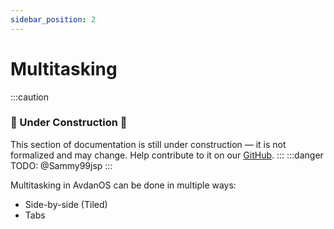 ```yaml
---
sidebar_position: 2
---
```

# Multitasking
:::caution
### 🚧 Under Construction 🚧
This section of documentation is still under construction — it is not formalized and may change.
Help contribute to it on our [GitHub](https://github.com/Avdan-OS/docsite/tree/main/docs/nadva/multitasking.mdx).
:::
:::danger
TODO: @Sammy99jsp
:::

Multitasking in AvdanOS can be done in multiple ways:
* Side-by-side (Tiled)
* Tabs
